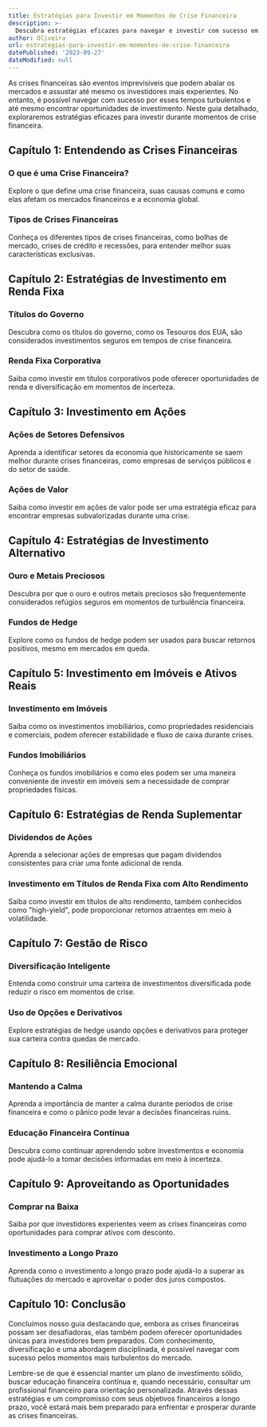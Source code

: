 ```yaml
---
title: Estratégias para Investir em Momentos de Crise Financeira
description: >-
  Descubra estratégias eficazes para navegar e investir com sucesso em momentos de crise financeira.
author: Oliveira
url: estrategias-para-investir-em-momentos-de-crise-financeira
datePublished: '2023-09-27'
dateModified: null
---
```


As crises financeiras são eventos imprevisíveis que podem abalar os mercados e assustar até mesmo os investidores mais experientes. No entanto, é possível navegar com sucesso por esses tempos turbulentos e até mesmo encontrar oportunidades de investimento. Neste guia detalhado, exploraremos estratégias eficazes para investir durante momentos de crise financeira.

## Capítulo 1: Entendendo as Crises Financeiras

### O que é uma Crise Financeira?

Explore o que define uma crise financeira, suas causas comuns e como elas afetam os mercados financeiros e a economia global.

### Tipos de Crises Financeiras

Conheça os diferentes tipos de crises financeiras, como bolhas de mercado, crises de crédito e recessões, para entender melhor suas características exclusivas.

## Capítulo 2: Estratégias de Investimento em Renda Fixa

### Títulos do Governo

Descubra como os títulos do governo, como os Tesouros dos EUA, são considerados investimentos seguros em tempos de crise financeira.

### Renda Fixa Corporativa

Saiba como investir em títulos corporativos pode oferecer oportunidades de renda e diversificação em momentos de incerteza.

## Capítulo 3: Investimento em Ações

### Ações de Setores Defensivos

Aprenda a identificar setores da economia que historicamente se saem melhor durante crises financeiras, como empresas de serviços públicos e do setor de saúde.

### Ações de Valor

Saiba como investir em ações de valor pode ser uma estratégia eficaz para encontrar empresas subvalorizadas durante uma crise.

## Capítulo 4: Estratégias de Investimento Alternativo

### Ouro e Metais Preciosos

Descubra por que o ouro e outros metais preciosos são frequentemente considerados refúgios seguros em momentos de turbulência financeira.

### Fundos de Hedge

Explore como os fundos de hedge podem ser usados para buscar retornos positivos, mesmo em mercados em queda.

## Capítulo 5: Investimento em Imóveis e Ativos Reais

### Investimento em Imóveis

Saiba como os investimentos imobiliários, como propriedades residenciais e comerciais, podem oferecer estabilidade e fluxo de caixa durante crises.

### Fundos Imobiliários

Conheça os fundos imobiliários e como eles podem ser uma maneira conveniente de investir em imóveis sem a necessidade de comprar propriedades físicas.

## Capítulo 6: Estratégias de Renda Suplementar

### Dividendos de Ações

Aprenda a selecionar ações de empresas que pagam dividendos consistentes para criar uma fonte adicional de renda.

### Investimento em Títulos de Renda Fixa com Alto Rendimento

Saiba como investir em títulos de alto rendimento, também conhecidos como "high-yield", pode proporcionar retornos atraentes em meio à volatilidade.

## Capítulo 7: Gestão de Risco

### Diversificação Inteligente

Entenda como construir uma carteira de investimentos diversificada pode reduzir o risco em momentos de crise.

### Uso de Opções e Derivativos

Explore estratégias de hedge usando opções e derivativos para proteger sua carteira contra quedas de mercado.

## Capítulo 8: Resiliência Emocional

### Mantendo a Calma

Aprenda a importância de manter a calma durante períodos de crise financeira e como o pânico pode levar a decisões financeiras ruins.

### Educação Financeira Contínua

Descubra como continuar aprendendo sobre investimentos e economia pode ajudá-lo a tomar decisões informadas em meio à incerteza.

## Capítulo 9: Aproveitando as Oportunidades

### Comprar na Baixa

Saiba por que investidores experientes veem as crises financeiras como oportunidades para comprar ativos com desconto.

### Investimento a Longo Prazo

Aprenda como o investimento a longo prazo pode ajudá-lo a superar as flutuações do mercado e aproveitar o poder dos juros compostos.

## Capítulo 10: Conclusão

Concluímos nosso guia destacando que, embora as crises financeiras possam ser desafiadoras, elas também podem oferecer oportunidades únicas para investidores bem preparados. Com conhecimento, diversificação e uma abordagem disciplinada, é possível navegar com sucesso pelos momentos mais turbulentos do mercado.

Lembre-se de que é essencial manter um plano de investimento sólido, buscar educação financeira contínua e, quando necessário, consultar um profissional financeiro para orientação personalizada. Através dessas estratégias e um compromisso com seus objetivos financeiros a longo prazo, você estará mais bem preparado para enfrentar e prosperar durante as crises financeiras.

